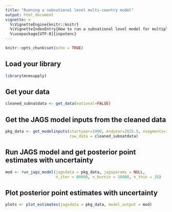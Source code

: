 ```yaml
---
title: "Running a subnational level multi-country model"
output: html_document
vignette: >
  %\VignetteEngine{knitr::knitr}
  %\VignetteIndexEntry{How to run a subnational level model for multiple countries}
  %\usepackage[UTF-8]{inputenc}
---
```



```r
knitr::opts_chunk$set(echo = TRUE)
```


## Load your library

```r
library(mcmsupply)
```


## Get your data

```r
cleaned_subnatdata <- get_data(national=FALSE)
```


## Get the JAGS model inputs from the cleaned data

```r
pkg_data <- get_modelinputs(startyear=1990, endyear=2025.5, nsegments=12, 
                            raw_data = cleaned_subnatdata)
```


## Run JAGS model and get posterior point estimates with uncertainty

```r
mod <- run_jags_model(jagsdata = pkg_data, jagsparams = NULL, 
                      n_iter = 80000, n_burnin = 10000, n_thin = 35)
```


## Plot posterior point estimates with uncertainty

```r
plots <- plot_estimates(jagsdata = pkg_data, model_output = mod)
```
